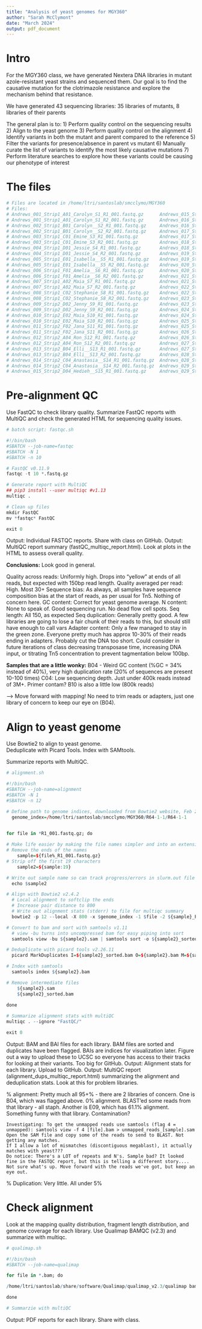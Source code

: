 ```yaml
---
title: "Analysis of yeast genomes for MGY360"
author: "Sarah McClymont"
date: "March 2024"
output: pdf_document
---
```


# Intro 

For the MGY360 class, we have generated Nextera DNA libraries in mutant azole-resistant yeast strains and sequenced them. Our goal is to find the causative mutation for the clotrimazole resistance and explore the mechanism behind that resistance. 

We have generated 43 sequencing libraries: 35 libraries of mutants, 8 libraries of their parents 

The general plan is to:
	1) Perform quality control on the sequencing results 
	2) Align to the yeast genome 
	3) Perform quality control on the alignment 
	4) Identify variants in both the mutant and parent compared to the reference 
	5) Filter the variants for presence/absence in parent vs mutant
	6) Manually curate the list of variants to identify the most likely causative mutations 
	7) Perform literature searches to explore how these variants could be causing our phenotype of interest
	
# The files 

```r

# Files are located in /home/ltri/santoslab/smcclymo/MGY360
# Files: 
# Andrews_001_Strip1_A01_Carolyn_S1_R1_001.fastq.gz      Andrews_015_Strip2_D04_Hedieh__S15_R2_001.fastq.gz   Andrews_030_Strip4_A08_Shivanshi_S30_R1_001.fastq.gz
# Andrews_001_Strip1_A01_Carolyn_S1_R2_001.fastq.gz      Andrews_016_Strip2_E04_Ron_S16_R1_001.fastq.gz       Andrews_030_Strip4_A08_Shivanshi_S30_R2_001.fastq.gz
# Andrews_002_Strip1_B01_Carolyn__S2_R1_001.fastq.gz     Andrews_016_Strip2_E04_Ron_S16_R2_001.fastq.gz       Andrews_031_Strip4_B08_Shivanshi_S31_R1_001.fastq.gz
# Andrews_002_Strip1_B01_Carolyn__S2_R2_001.fastq.gz     Andrews_017_Strip3_F04_Ahwar__S17_R1_001.fastq.gz    Andrews_031_Strip4_B08_Shivanshi_S31_R2_001.fastq.gz
# Andrews_003_Strip1_C01_Emine_S3_R1_001.fastq.gz        Andrews_017_Strip3_F04_Ahwar__S17_R2_001.fastq.gz    Andrews_032_Strip4_C08_Caroline__S32_R1_001.fastq.gz
# Andrews_003_Strip1_C01_Emine_S3_R2_001.fastq.gz        Andrews_018_Strip3_A05_Sarah_S18_R1_001.fastq.gz     Andrews_032_Strip4_C08_Caroline__S32_R2_001.fastq.gz
# Andrews_004_Strip1_D01_Jessie_S4_R1_001.fastq.gz       Andrews_018_Strip3_A05_Sarah_S18_R2_001.fastq.gz     Andrews_033_Strip5_D08_Naomi__S33_R1_001.fastq.gz
# Andrews_004_Strip1_D01_Jessie_S4_R2_001.fastq.gz       Andrews_019_Strip3_B05_Naomi__S19_R1_001.fastq.gz    Andrews_033_Strip5_D08_Naomi__S33_R2_001.fastq.gz
# Andrews_005_Strip1_E01_Isabella__S5_R1_001.fastq.gz    Andrews_019_Strip3_B05_Naomi__S19_R2_001.fastq.gz    Andrews_034_Strip5_E08_Ayouni__S34_R1_001.fastq.gz
# Andrews_005_Strip1_E01_Isabella__S5_R2_001.fastq.gz    Andrews_020_Strip3_C05_Anisha_S20_R1_001.fastq.gz    Andrews_034_Strip5_E08_Ayouni__S34_R2_001.fastq.gz
# Andrews_006_Strip1_F01_Amelia__S6_R1_001.fastq.gz      Andrews_020_Strip3_C05_Anisha_S20_R2_001.fastq.gz    Andrews_035_Strip5_F08_Jerry_S35_R1_001.fastq.gz
# Andrews_006_Strip1_F01_Amelia__S6_R2_001.fastq.gz      Andrews_021_Strip3_D05_Chiara__S21_R1_001.fastq.gz   Andrews_035_Strip5_F08_Jerry_S35_R2_001.fastq.gz
# Andrews_007_Strip1_A02_Maia_S7_R1_001.fastq.gz         Andrews_021_Strip3_D05_Chiara__S21_R2_001.fastq.gz   Andrews_036_Strip5_A09_Megan_S36_R1_001.fastq.gz
# Andrews_007_Strip1_A02_Maia_S7_R2_001.fastq.gz         Andrews_022_Strip3_E05_Mohamad__S22_R1_001.fastq.gz  Andrews_036_Strip5_A09_Megan_S36_R2_001.fastq.gz
# Andrews_008_Strip1_C02_Stephanie_S8_R1_001.fastq.gz    Andrews_022_Strip3_E05_Mohamad__S22_R2_001.fastq.gz  Andrews_037_Strip5_B09_Megan__S37_R1_001.fastq.gz
# Andrews_008_Strip1_C02_Stephanie_S8_R2_001.fastq.gz    Andrews_023_Strip3_F05_Vicky__S23_R1_001.fastq.gz    Andrews_037_Strip5_B09_Megan__S37_R2_001.fastq.gz
# Andrews_009_Strip2_D02_Jenny_S9_R1_001.fastq.gz        Andrews_023_Strip3_F05_Vicky__S23_R2_001.fastq.gz    Andrews_038_Strip5_C09_Cindy__S38_R1_001.fastq.gz
# Andrews_009_Strip2_D02_Jenny_S9_R2_001.fastq.gz        Andrews_024_Strip3_A06_Larissa_S24_R1_001.fastq.gz   Andrews_038_Strip5_C09_Cindy__S38_R2_001.fastq.gz
# Andrews_010_Strip2_E02_Maia_S10_R1_001.fastq.gz        Andrews_024_Strip3_A06_Larissa_S24_R2_001.fastq.gz   Andrews_039_Strip5_D09_Jade__S39_R1_001.fastq.gz
# Andrews_010_Strip2_E02_Maia_S10_R2_001.fastq.gz        Andrews_025_Strip4_B06_Mia__S25_R1_001.fastq.gz      Andrews_039_Strip5_D09_Jade__S39_R2_001.fastq.gz
# Andrews_011_Strip2_F02_Jana_S11_R1_001.fastq.gz        Andrews_025_Strip4_B06_Mia__S25_R2_001.fastq.gz      Andrews_040_Strip5_E09_Aahmad__S40_R1_001.fastq.gz
# Andrews_011_Strip2_F02_Jana_S11_R2_001.fastq.gz        Andrews_026_Strip4_C06_Cathlin__S26_R1_001.fastq.gz  Andrews_040_Strip5_E09_Aahmad__S40_R2_001.fastq.gz
# Andrews_012_Strip2_A04_Ron_S12_R1_001.fastq.gz         Andrews_026_Strip4_C06_Cathlin__S26_R2_001.fastq.gz  Andrews_041_Strip6_F09_Jian_Rong__S41_R1_001.fastq.gz
# Andrews_012_Strip2_A04_Ron_S12_R2_001.fastq.gz         Andrews_027_Strip4_D06_Larissa_S27_R1_001.fastq.gz   Andrews_041_Strip6_F09_Jian_Rong__S41_R2_001.fastq.gz
# Andrews_013_Strip2_B04_Elli__S13_R1_001.fastq.gz       Andrews_027_Strip4_D06_Larissa_S27_R2_001.fastq.gz   Andrews_042_Strip7_A10_Alisha_S42_R1_001.fastq.gz
# Andrews_013_Strip2_B04_Elli__S13_R2_001.fastq.gz       Andrews_028_Strip4_E06_Alina__S28_R1_001.fastq.gz    Andrews_042_Strip7_A10_Alisha_S42_R2_001.fastq.gz
# Andrews_014_Strip2_C04_Anastasia__S14_R1_001.fastq.gz  Andrews_028_Strip4_E06_Alina__S28_R2_001.fastq.gz    Andrews_043_Strip8_B10_Alisha_S43_R1_001.fastq.gz
# Andrews_014_Strip2_C04_Anastasia__S14_R2_001.fastq.gz  Andrews_029_Strip4_F06_Adriana__S29_R1_001.fastq.gz  Andrews_043_Strip8_B10_Alisha_S43_R2_001.fastq.gz
# Andrews_015_Strip2_D04_Hedieh__S15_R1_001.fastq.gz     Andrews_029_Strip4_F06_Adriana__S29_R2_001.fastq.gz 

```

# Pre-alignment QC

Use FastQC to check library quality. Summarize FastQC reports with MultiQC and check the generated HTML for sequencing quality issues.

```r

# batch script: fastqc.sh

#!/bin/bash
#SBATCH --job-name=fastqc
#SBATCH -N 1
#SBATCH -n 10

# FastQC v0.11.9
fastqc -t 10 *.fastq.gz

# Generate report with MultiQC
## pip3 install --user multiqc #v1.13
multiqc .

# Clean up files
mkdir FastQC
mv *fastqc* FastQC

exit 0

```

Output: Individual FASTQC reports. Share with class on GitHub.
Output: MultiQC report summary (fastQC_multiqc_report.html). Look at plots in the HTML to assess overall quality. 

**Conclusions:** Look good in general. 

Quality across reads: Uniformly high. Drops into "yellow" at ends of all reads, but expected with 150bp read length. 
Quality averaged per read: High. Most 30+
Sequence bias: As always, all samples have sequence composition bias at the start of reads, as per usual for Tn5. Nothing of concern here.
GC content: Correct for yeast genome average.
N content: None to speak of. Good sequencing run. No dead flow cell spots.
Seq length: All 150, as expected
Seq duplication: Generally pretty good. A few libraries are going to lose a fair chunk of their reads to this, but should still have enough to call vars
Adapter content: Only a few managed to stay in the green zone. Everyone pretty much has approx 10-30% of their reads ending in adapters. Probably cut the DNA too short. Could consider in future iterations of class decreasing transposase time, increasing DNA input, or titrating Tn5 concentration to prevent tagmentation below 100bp. 

**Samples that are a little wonky:**
B04 - Weird GC content (%GC = 34% instead of 40%), very high duplication rate (20% of sequences are present 10-100 times)
C04: Low sequencing depth. Just under 400k reads instead of 3M+. Primer contam? B10 is also a little low (800k reads)

--> Move forward with mapping! No need to trim reads or adapters, just one library of concern to keep our eye on (B04).

# Align to yeast genome

Use Bowtie2 to align to yeast genome.  
Deduplicate with Picard Tools. 
Index with SAMtools. 

Summarize reports with MultiQC.   

```r

# alignment.sh

#!/bin/bash
#SBATCH --job-name=alignment
#SBATCH -N 1
#SBATCH -n 12

# Define path to genome indices, downloaded from Bowtie2 website, Feb 2024
  genome_index=/home/ltri/santoslab/smcclymo/MGY360/R64-1-1/R64-1-1 

  
for file in *R1_001.fastq.gz; do

# Make life easier by making the file names simpler and into an extensionlesss variable
# Remove the ends of the names 
	sample=${file%_R1_001.fastq.gz}
# Strip off the first 19 characters
	sample2=${sample:19}

# Write out sample name so can track progress/errors in slurm.out file
  echo $sample2

# Align with Bowtie2 v2.4.2
  # Local alignment to softclip the ends
  # Increase pair distance to 800
  # Write out alignment stats (stderr) to file for multiqc summary
  bowtie2 -p 12 --local -X 800 -x $genome_index -1 $file -2 ${sample}_R2_001.fastq.gz -S ${sample2}.sam 2>${sample2}.align.stats

# Convert to bam and sort with samtools v1.11
  # view -bu turns into uncompressed bam for easy piping into sort
  samtools view -bu ${sample2}.sam | samtools sort -o ${sample2}_sorted.bam

# Deduplicate with picard tools v2.26.11
  picard MarkDuplicates I=${sample2}_sorted.bam O=${sample2}.bam M=${sample2}_markdup.stats

# Index with samtools
  samtools index ${sample2}.bam

# Remove intermediate files
	${sample2}.sam
	${sample2}_sorted.bam
	
done 

# Summarize alignment stats with multiQC 
multiqc . --ignore "FastQC/"

exit 0	

```

Output: BAM and BAI files for each library. BAM files are sorted and duplicates have been flagged. BAIs are indices for visualization later. Figure out a way to upload these to UCSC so everyone has access to their tracks for looking at their variants. Too big for GitHub.
Output: Alignment stats for each library. Upload to GitHub.
Output: MultiQC report (alignment_dups_multiqc_report.html) summarizing the alignment and deduplication stats. Look at this for problem libraries.

% alignment: Pretty much all 95+% - there are 2 libraries of concern. One is B04, which was flagged above. 0% alignment. BLAST'ed some reads from that library - all staph. Another is E09, which has 61.1% alignment. Something funny with that library. Contamination? 

	Investigating: To get the unmapped reads use samtools (flag 4 = unmapped): samtools view -f 4 [file].bam > unmapped_reads_[sample].sam
	Open the SAM file and copy some of the reads to send to BLAST. Not getting any matches. 
	If I allow a lot of mismatches (discontiguous megablast), it actually matches with yeast??? 
	Do notice: There's a LOT of repeats and N's. Sample bad? It looked fine in the FASTQC report, but this is telling a different story.... Not sure what's up. Move forward with the reads we've got, but keep an eye out. 	
	
% Duplication: Very little. All under 5% 

# Check alignment 
	
Look at the mapping quality distribution, fragment length distribution, and genome coverage for each library. 
Use Qualimap BAMQC (v2.3) and summarize with multiqc.

```r

# qualimap.sh

#!/bin/bash
#SBATCH --job-name=qualimap

for file in *.bam; do

/home/ltri/santoslab/share/software/Qualimap/qualimap_v2.3/qualimap bamQC -bam $file -outfile ${file%.bam}_qualimap.report

done

# Summarzie with multiQC

```

Output: PDF reports for each library. Share with class. 


